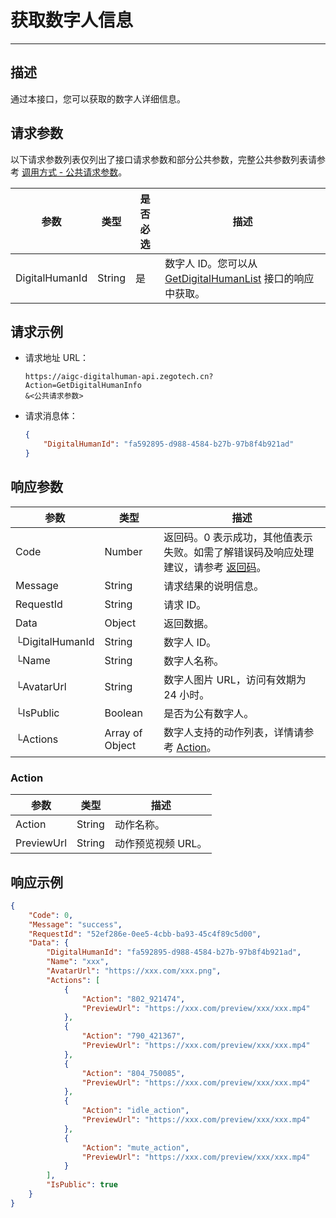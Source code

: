 # 获取数字人信息

---

##  描述

通过本接口，您可以获取的数字人详细信息。


<PostPrototype link="https://aigc-digitalhuman-api.zegotech.cn?Action=GetDigitalHumanInfo" />

## 请求参数

以下请求参数列表仅列出了接口请求参数和部分公共参数，完整公共参数列表请参考 [调用方式 - 公共请求参数](./../accessing-server-apis.mdx#公共请求参数)。

| 参数               | 类型   | 是否必选 | 描述             |
|------------------|------|------|-------------------------|
| DigitalHumanId      | String | 是    | 数字人 ID。您可以从 [GetDigitalHumanList](./get-digital-human-list.mdx) 接口的响应中获取。     |


## 请求示例

- 请求地址 URL：

    ```https
    https://aigc-digitalhuman-api.zegotech.cn?Action=GetDigitalHumanInfo
    &<公共请求参数>
    ```

- 请求消息体：

    ```json
    {
        "DigitalHumanId": "fa592895-d988-4584-b27b-97b8f4b921ad"
    }
    ```

## 响应参数

| 参数 | 类型 | 描述 |
|------|------|------|
| Code | Number | 返回码。0 表示成功，其他值表示失败。如需了解错误码及响应处理建议，请参考 [返回码](./../return-codes.mdx)。 |
| Message | String | 请求结果的说明信息。 |
| RequestId | String | 请求 ID。 |
| Data | Object | 返回数据。 |
| └DigitalHumanId      | String       | 数字人 ID。 |
| └Name | String | 数字人名称。 |
| └AvatarUrl | String | 数字人图片 URL，访问有效期为 24 小时。 |
| └IsPublic | Boolean | 是否为公有数字人。 |
| └Actions | Array of Object | 数字人支持的动作列表，详情请参考 [Action](#action)。 |

### Action

| 参数 | 类型 | 描述 |
|------|------|------|
| Action | String | 动作名称。 |
| PreviewUrl | String | 动作预览视频 URL。 |


## 响应示例

```json
{
    "Code": 0,
    "Message": "success",
    "RequestId": "52ef286e-0ee5-4cbb-ba93-45c4f89c5d00",
    "Data": {
        "DigitalHumanId": "fa592895-d988-4584-b27b-97b8f4b921ad",
        "Name": "xxx",
        "AvatarUrl": "https://xxx.com/xxx.png",
        "Actions": [
            {
                "Action": "802_921474",
                "PreviewUrl": "https://xxx.com/preview/xxx/xxx.mp4"
            },
            {
                "Action": "790_421367",
                "PreviewUrl": "https://xxx.com/preview/xxx/xxx.mp4"
            },
            {
                "Action": "804_750085",
                "PreviewUrl": "https://xxx.com/preview/xxx/xxx.mp4"
            },
            {
                "Action": "idle_action",
                "PreviewUrl": "https://xxx.com/preview/xxx/xxx.mp4"
            },
            {
                "Action": "mute_action",
                "PreviewUrl": "https://xxx.com/preview/xxx/xxx.mp4"
            }
        ],
        "IsPublic": true
    }
}
```